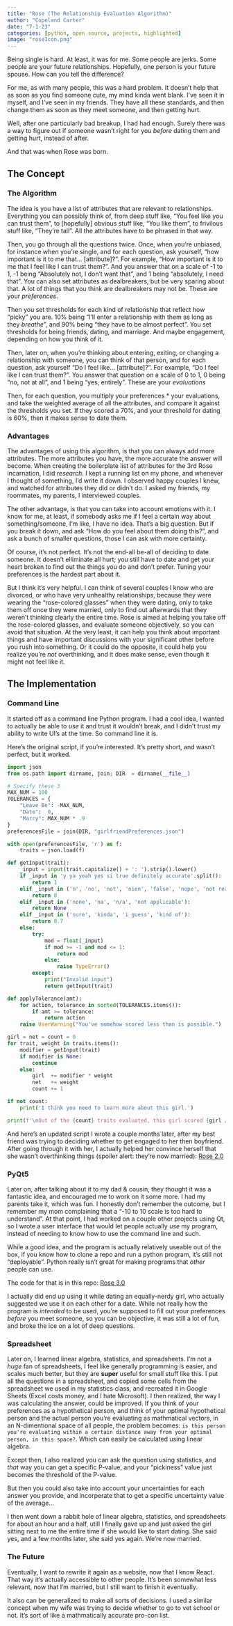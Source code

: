 ```yaml
---
title: "Rose (The Relationship Evaluation Algorithm)"
author: "Copeland Carter"
date: "7-1-23"
categories: [python, open source, projects, highlighted]
image: "roseIcon.png"
---
```



Being single is hard. At least, it was for me. Some people are jerks. Some people are your future relationships. Hopefully, one person is your future spouse. How can you tell the difference?

For me, as with many people, this was a hard problem. It doesn't help that as soon as you find someone cute, my mind kinda went blank. I've seen it in myself, and I've seen in my friends. They have all these standards, and then change them as soon as they meet someone, and then getting hurt.

Well, after one particularly bad breakup, I had had enough. Surely there was a way to figure out if someone wasn't right for you *before* dating them and getting hurt, instead of after.

And that was when Rose was born.

## The Concept
### The Algorithm
The idea is you have a list of attributes that are relevant to relationships. Everything you can possibly think of, from deep stuff like, "You feel like you can trust them", to [hopefully] obvious stuff like, "You like them", to frivilous stuff like, "They're tall". All the attributes have to be phrased in that way.

Then, you go through all the questions twice. Once, when you're unbiased, for instance when you're single, and for each question, ask yourself, "how important is it to me that... [attribute]?". For example, "How important is it to me that I feel like I can trust them?". And you answer that on a scale of -1 to 1, -1 being "Absolutely not, I don't want that", and 1 being "absolutely, I need that". You can also set attributes as dealbreakers, but be very sparing about that. A lot of things that you think are dealbreakers may not be. These are your *preferences*.

Then you set thresholds for each kind of relationship that reflect how "picky" you are. 10% being "I'll enter a relationship with them as long as they *breathe*", and 90% being "they have to be almost perfect". You set thresholds for being friends, dating, and marriage. And maybe engagement, depending on how you think of it.

Then, later on, when you're thinking about entering, exiting, or changing a relationship with someone, you can think of that person, and for each question, ask yourself "Do I feel like... [attribute]?". For example, "Do I feel like I can trust them?". You answer that question on a scale of 0 to 1, 0 being "no, not at all", and 1 being "yes, entirely". These are your *evaluations*

Then, for each question, you multiply your preferences * your evaluations, and take the weighted average of all the attributes, and compare it against the thresholds you set. If they scored a 70%, and your threshold for dating is 60%, then it makes sense to date them.

### Advantages
The advantages of using this algorithm, is that you can always add more attributes. The more attributes you have, the more accurate the answer will become. When creating the boilerplate list of attributes for the 3rd Rose incarnation, I did *research*. I kept a running list on my phone, and whenever I thought of something, I'd write it down. I observed happy couples I knew, and watched for attributes they did or didn't do. I asked my friends, my roommates, my parents, I interviewed couples.

The other advantage, is that you can take into account emotions with it. I know for me, at least, if somebody asks me if I feel a certain way about something/someone, I'm like, I have no idea. That's a big question. But if you break it down, and ask "How do you feel about them doing this?", and ask a bunch of smaller questions, those I can ask with more certainty.

Of course, it's not perfect. It's not the end-all be-all of deciding to date someone. It doesn't elliminate all hurt; you still have to date and get your heart broken to find out the things you do and don't prefer. Tuning your preferences is the hardest part about it.

But I think it's very helpful. I can think of several couples I know who are divorced, or who have very unhealthy relationships, because they were wearing the "rose-colored glasses" when they were dating, only to take them off once they were married, only to find out afterwards that they weren't thinking clearly the entire time. Rose is aimed at helping you take off the rose-colored glasses, and evaluate someone objectively, so you can avoid that situation. At the very least, it can help you think about important things and have important discussions with your significant other before you rush into something. Or it could do the opposite, it could help you realize you're *not* overthinking, and it does make sense, even though it might not feel like it.


## The Implementation
### Command Line
It started off as a command line Python program. I had a cool idea, I wanted to actually be able to *use* it and trust it wouldn't break, and I didn't trust my ability to write UI's at the time. So command line it is.

Here's the original script, if you're interested. It's pretty short, and wasn't perfect, but it worked.

```python
import json
from os.path import dirname, join; DIR  = dirname(__file__)

# Specify these 3
MAX_NUM = 100
TOLERANCES = {
    "Leave Be": -MAX_NUM,
    "Date":  0,
    "Marry": MAX_NUM * .9
}
preferencesFile = join(DIR, "girlfriendPreferences.json")

with open(preferencesFile, 'r') as f:
    traits = json.load(f)

def getInput(trait):
    _input = input(trait.capitalize() + ': ').strip().lower()
    if _input in 'y ya yeah yes si true definitely accurate'.split():
        return 1
    elif _input in ('n', 'no', 'not', 'nien', 'false', 'nope', 'not really'):
        return 0
    elif _input in ('none', 'na', 'n/a', 'not applicable'):
        return None
    elif _input in ('sure', 'kinda', 'i guess', 'kind of'):
        return 0.7
    else:
        try:
            mod = float(_input)
            if mod >= -1 and mod <= 1:
                return mod
            else:
                raise TypeError()
        except:
            print("Invalid input")
            return getInput(trait)

def applyTolerance(amt):
    for action, tolerance in sorted(TOLERANCES.items()):
        if amt >= tolerance:
            return action
    raise UserWarning("You've somehow scored less than is possible.")

girl = net = count = 0
for trait, weight in traits.items():
    modifier = getInput(trait)
    if modifier is None:
        continue
    else:
        girl  += modifier * weight
        net   += weight
        count += 1

if not count:
    print('I think you need to learn more about this girl.')

print(f'\nOut of the {count} traits evaluated, this girl scored {girl / count} out of {net / count}. She is good to {applyTolerance(girl / count).lower()}.')
```

And here's an updated script I wrote a couple months later, after my best friend was trying to deciding whether to get engaged to her then boyfriend. After going through it with her, I actually helped her convince herself that she wasn't overthinking things (spoiler alert: they're now married): [Rose 2.0](relationshipEvaluationAlgorithm.py)

### PyQt5
Later on, after talking about it to my dad & cousin, they thought it was a fantastic idea, and encouraged me to work on it some more. I had my parents take it, which was fun. I honestly don't remember the outcome, but I remember my mom complaining that a "-10 to 10 scale is too hard to understand". At that point, I had worked on a couple other projects using Qt, so I wrote a user interface that would let people actually *use* my program, instead of needing to know how to use the command line and such.

While a good idea, and the program is actually relatively useable out of the box, if you know how to clone a repo and run a python program, it's still not "deployable". Python really isn't great for making programs that *other* people can use.

The code for that is in this repo: [Rose 3.0](https://github.com/smartycope/Rose)

I actually did end up using it while dating an equally-nerdy girl, who actually suggested we use it on each other for a date. While not really how the program is *intended* to be used, you're supposed to fill out your preferences *before* you meet someone, so you can be objective, it was still a lot of fun, and broke the ice on a lot of deep questions.

### Spreadsheet
Later on, I learned linear algebra, statistics, and spreadsheets. I'm not a *huge* fan of spreadsheets, I feel like generally programming is easier, and scales much better, but they are **super** useful for small stuff like this. I put all the questions in a spreadsheet, and copied some cells from the spreadsheet we used in my statistics class, and recreated it in Google Sheets (Excel costs money, and I hate Microsoft). I then realized, the way I was calculating the answer, could be improved. If you think of your preferences as a hypothetical person, and think of your optimal hypothetical person and the actual person you're evaluating as mathmatical vectors, in an N-dimentional space of all people, the problem becomes: `is this person you're evaluating within a certain distance away from your optimal person, in this space?`. Which can easily be calculated using linear algebra.

Except then, I also realized you can ask the question using statistics, and *that* way you can get a specific P-value, and your "pickiness" value just becomes the threshold of the P-value.

But then you could also take into account your uncertainties for each answer you provide, and incorperate that to get a specific uncertainty value of the average...

I then went down a rabbit hole of linear algebra, statistics, and spreadsheets for about an hour and a half, utill I finally gave up and just asked the girl sitting next to me the entire time if she would like to start dating. She said yes, and a few months later, she said yes again. We're now married.

### The Future
Eventually, I want to rewrite it again as a website, now that I know React. That way it's actually accessible to other people. It's been somewhat less relevant, now that I'm married, but I still want to finish it eventually.

It also can be generalized to make all sorts of decisions. I used a similar concept when my wife was trying to decide whether to go to vet school or not. It's sort of like a mathmatically accurate pro-con list.
